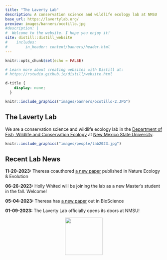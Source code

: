 ```yaml
---
title: "The Laverty Lab"
description: A conservation science and wildlife ecology lab at NMSU
base_url: https://lavertylab.org/
preview: images/banners/ocotillo.jpg
#description: |
#  Welcome to the website. I hope you enjoy it!
site: distill::distill_website
#    includes:
#        in_header: content/banners/header.html
---
```

```r
knitr::opts_chunk$set(echo = FALSE)

# Learn more about creating websites with Distill at:
# https://rstudio.github.io/distill/website.html

```

```css
d-title {
    display: none;
  }
```


```r
knitr::include_graphics("images/banners/ocotillo-2.JPG")
```

<h2>The Laverty Lab</h2>

We are a conservation science and wildlife ecology lab in the [Department of Fish, Wildlife and Conservation Ecology](https://fwce.nmsu.edu/) at [New Mexico State University](https://nmsu.edu/). 

````r
knitr::include_graphics("images/people/lab2023.jpg")
````

<h2>Recent Lab News</h2>

**11-20-2023:** Theresa coauthored [a new paper](https://rdcu.be/drzoK) published in Nature Ecology & Evolution

**06-26-2023:** Holly Whited will be joining the lab as a new Master's student in the fall. Welcome!

**05-04-2023:** Theresa has [a new paper](https://doi.org/10.1093/biosci/biad032) out in BioScience 

**01-09-2023:** The Laverty Lab officially opens its doors at NMSU!

<!-- **11-25-2022:** Two new Master's students are joining the lab this January. Welcome Iona Rohan (co-advised by [Dr. Jennifer Frey](https://fwce.nmsu.edu/faculty-staff/jennifer-frey.html)) and Brandi Stevenson -->

<!-- **08-08-2022:** Theresa accepted an offer to join the Department of Fish, Wildlife and Conservation Ecology at New Mexico State University starting January 2023. The Laverty Lab begins!  -->

<center>
<img src="images/NMSU_NoU-Crimson.png" width="120px">
</center>
